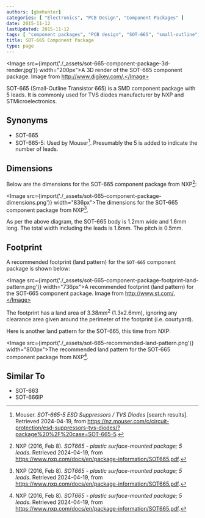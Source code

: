 ```yaml
---
authors: [gbmhunter]
categories: [ "Electronics", "PCB Design", "Component Packages" ]
date: 2015-11-12
lastUpdated: 2015-11-12
tags: [ "component packages", "PCB design", "SOT-665", "small-outline", "transistor" ]
title: SOT-665 Component Package
type: page
---
```



<Image src={import('./_assets/sot-665-component-package-3d-render.jpg')} width="200px">A 3D render of the SOT-665 component package. Image from http://www.digikey.com/.</Image>

SOT-665 (Small-Outline Transistor 665) is a SMD component package with 5 leads. It is commonly used for TVS diodes manufacturer by NXP and STMicroelectronics.

## Synonyms

* SOT-665
* SOT-665-5: Used by Mouser[^mouser-tvs-diode-search]. Presumably the 5 is added to indicate the number of leads.

## Dimensions

Below are the dimensions for the SOT-665 component package from NXP[^nxp-sot-665]:

<Image src={import('./_assets/sot-665-component-package-dimensions.png')} width="836px">The dimensions for the SOT-665 component package from NXP[^nxp-sot-665].</Image>

As per the above diagram, the SOT-665 body is 1.2mm wide and 1.6mm long. The total width including the leads is 1.6mm. The pitch is 0.5mm.

## Footprint

A recommended footprint (land pattern) for the `SOT-665` component package is shown below:

<Image src={import('./_assets/sot-665-component-package-footprint-land-pattern.png')} width="736px">A recommended footprint (land pattern) for the SOT-665 component package. Image from http://www.st.com/.</Image>

The footprint has a land area of $3.38mm^2$ (1.3x2.6mm), ignoring any clearance area given around the perimeter of the footprint (i.e. courtyard).

Here is another land pattern for the SOT-665, this time from NXP:

<Image src={import('./_assets/sot-665-recommended-land-pattern.png')} width="800px">The recommended land pattern for the SOT-665 component package from NXP[^nxp-sot-665].</Image>

## Similar To

* SOT-663
* SOT-666IP

[^nxp-sot-665]: NXP (2016, Feb 8). _SOT665 - plastic surface-mounted package; 5 leads_. Retrieved 2024-04-19, from https://www.nxp.com/docs/en/package-information/SOT665.pdf.
[^mouser-tvs-diode-search]: Mouser. _SOT-665-5 ESD Suppressors / TVS Diodes_ [search results]. Retrieved 2024-04-19, from https://nz.mouser.com/c/circuit-protection/esd-suppressors-tvs-diodes/?package%20%2F%20case=SOT-665-5.
